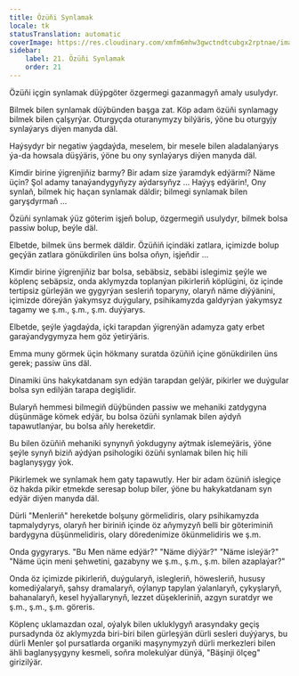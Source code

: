 ```yaml
---
title: Özüňi Synlamak
locale: tk
statusTranslation: automatic
coverImage: https://res.cloudinary.com/xmfm6mhw3gwctndtcubgx2rptnae/image/upload/v1740468922/small_cover_tratado_de_psicologia_revolucionaria_a4c0dca4e0.webp
sidebar:
    label: 21. Özüňi Synlamak
    order: 21
---
```

Özüňi içgin synlamak düýpgöter özgermegi gazanmagyň amaly usulydyr.

Bilmek bilen synlamak düýbünden başga zat. Köp adam özüňi synlamagy bilmek bilen çalşyrýar. Oturgyçda oturanymyzy bilýäris, ýöne bu oturgyjy synlaýarys diýen manyda däl.

Haýsydyr bir negatiw ýagdaýda, meselem, bir mesele bilen aladalanýarys ýa-da howsala düşýäris, ýöne bu ony synlaýarys diýen manyda däl.

Kimdir birine ýigrenjiňiz barmy? Bir adam size ýaramdyk edýärmi? Näme üçin? Şol adamy tanaýandygyňyzy aýdarsyňyz ... Haýyş edýärin!, Ony synlaň, bilmek hiç haçan synlamak däldir; bilmegi synlamak bilen garyşdyrmaň ...

Özüňi synlamak ýüz göterim işjeň bolup, özgermegiň usulydyr, bilmek bolsa passiw bolup, beýle däl.

Elbetde, bilmek üns bermek däldir. Özüňiň içindäki zatlara, içimizde bolup geçýän zatlara gönükdirilen üns bolsa oňyn, işjeňdir ...

Kimdir birine ýigrenjiňiz bar bolsa, sebäbsiz, sebäbi islegimiz şeýle we köplenç sebäpsiz, onda aklymyzda toplanýan pikirleriň köplügini, öz içinde tertipsiz gürleýän we gygyrýan sesleriň toparyny, olaryň näme diýýänini, içimizde döreýän ýakymsyz duýgulary, psihikamyzda galdyrýan ýakymsyz tagamy we ş.m., ş.m., ş.m. duýýarys.

Elbetde, şeýle ýagdaýda, içki tarapdan ýigrenýän adamyza gaty erbet garaýandygymyza hem göz ýetirýäris.

Emma muny görmek üçin hökmany suratda özüňiň içine gönükdirilen üns gerek; passiw üns däl.

Dinamiki üns hakykatdanam syn edýän tarapdan gelýär, pikirler we duýgular bolsa syn edilýän tarapa degişlidir.

Bularyň hemmesi bilmegiň düýbünden passiw we mehaniki zatdygyna düşünmäge kömek edýär, bu bolsa özüňi synlamak bilen aýdyň tapawutlanýar, bu bolsa aňly hereketdir.

Bu bilen özüňiň mehaniki synynyň ýokdugyny aýtmak islemeýäris, ýöne şeýle synyň biziň aýdýan psihologiki özüňi synlamak bilen hiç hili baglanyşygy ýok.

Pikirlemek we synlamak hem gaty tapawutly. Her bir adam özüniň islegiçe öz hakda pikir etmekde seresap bolup biler, ýöne bu hakykatdanam syn edýär diýen manyda däl.

Dürli "Menleriň" hereketde bolşuny görmelidiris, olary psihikamyzda tapmalydyrys, olaryň her biriniň içinde öz aňymyzyň belli bir göteriminiň bardygyna düşünmelidiris, olary döredenimize ökünmelidiris we ş.m.

Onda gygyrarys. "Bu Men näme edýär?" "Näme diýýär?" "Näme isleýär?" "Näme üçin meni şehwetini, gazabyny we ş.m., ş.m., ş.m. bilen azaplaýar?"

Onda öz içimizde pikirleriň, duýgularyň, islegleriň, höwesleriň, hususy komediýalaryň, şahsy dramalaryň, oýlanyp tapylan ýalanlaryň, çykyşlaryň, bahanalaryň, kesel hyýallarynyň, lezzet düşekleriniň, azgyn suratdyr we ş.m., ş.m., ş.m. göreris.

Köplenç uklamazdan ozal, oýalyk bilen ukluklygyň arasyndaky geçiş pursadynda öz aklymyzda biri-biri bilen gürleşýän dürli sesleri duýýarys, bu dürli Menler şol pursatlarda organiki maşynymyzyň dürli merkezleri bilen ähli baglanyşygyny kesmeli, soňra molekulýar dünýä, "Bäşinji ölçeg" girizilýär.

